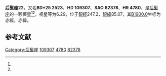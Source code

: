 {{Starbox begin
| name = 后髮座22
}}
{{Starbox observe
| epoch = [[J2000.0|J2000.0]]
| constell = [[后髮座|后髮座]]<ref name=SIMBAD>{{cite web
 | url=http://simbad.u-strasbg.fr/simbad/sim-id?Ident=HR+4780
 | title=Pulsating variable Star
 | publisher=Centre de Données astronomiques de Strasbourg
 | work=SIMBAD
 | accessdate=2012-07-13
 | archive-date=2019-08-01
 | archive-url=https://web.archive.org/web/20190801141316/http://simbad.u-strasbg.fr/simbad/sim-id?Ident=HR+4780
 | dead-url=no
 }}</ref><ref name=DATA>{{cite web
 | url=http://vizier.u-strasbg.fr/viz-bin/VizieR-5?-out.add=.&-source=5050&-corr=PK=HR&-out.max=9999&HR=4780
 | title=VizieR Detailed Page
 | accessdate=2012-07-13
 | archive-date=2016-03-05
 | archive-url=https://web.archive.org/web/20160305021748/http://vizier.u-strasbg.fr/viz-bin/VizieR-5?-out.add=.&-source=5050&-corr=PK=HR&-out.max=9999&HR=4780
 | dead-url=no
 }}</ref>
| 星官 = 
| ra = {{RA|12|33|34.2}}<ref name=SIMBAD /><ref name=DATA />
| dec = {{DEC|+24|16|59}}<ref name=SIMBAD /><ref name=DATA />
| appmag_v = 6.29<ref name=SIMBAD /><ref name=DATA />
}}
{{Starbox character
| class = A4Vm<ref name=SIMBAD /><ref name=DATA />
| b-v = 0.11<ref name=SIMBAD /><ref name=DATA />
| u-b = 0.1<ref name=SIMBAD /><ref name=DATA />
| r-i = 0.03<ref name=SIMBAD /><ref name=DATA />
| variable = 
}}
{{Starbox astrometry
| radial_v = 0.1
| prop_mo_ra = 2
| parallax = 
| p_error = 
}}
{{Starbox catalog
| names =BD+25 2523，[[SAO星表|SAO]] 82378，[[HD星表|HD]] 109307，[[HR星表|HR]] 4780}}
{{Starbox reference |Simbad=HR+4780}}
{{Starbox end}}

'''后髮座22'''，又名'''BD+25 2523'''，'''HD 109307'''、'''SAO 82378'''、'''HR 4780'''，是[[后髮座|后髮座]]的一颗恒星<ref name=SIMBAD /><ref name=DATA />，视星等为6.29，位于[[銀道座標系|銀經]]247.2，[[銀道座標系|銀緯]]85.07，其[[B1900.0|B1900.0]]坐标为赤經{{RA|12|28|35.2}}，赤緯{{DEC|+24|85.07|6}}。

== 参考文献 ==
{{reflist}}

{{star-stub}}

{{后髮座恒星}}
[[Category:后髮座|Category:后髮座]]
[[Category:HD和HDE天體|109307]]
[[Category:HR天體|4780]]
[[Category:SAO天體|82378]]